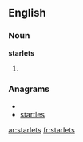 ==English==
===Noun===
'''starlets'''
# {{plural of|[[starlet]]}}

===Anagrams===
* {{alphagram|aelrsstt}}
* [[startles#English|startles]]

[[ar:starlets]]
[[fr:starlets]]